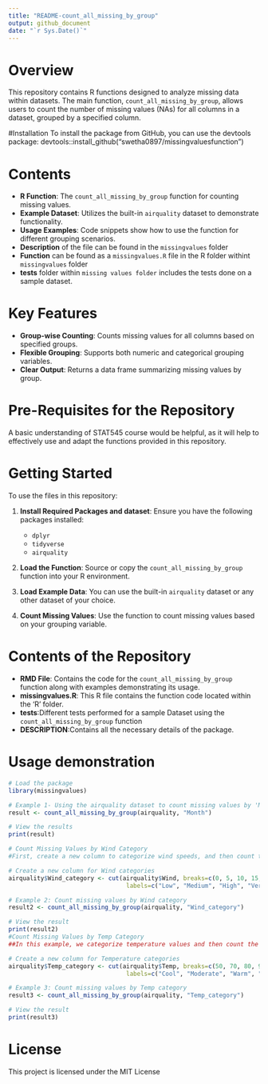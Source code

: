 ```yaml
---
title: "README-count_all_missing_by_group"
output: github_document
date: "`r Sys.Date()`"
---
```

# Overview

This repository contains R functions designed to analyze missing data within datasets. The main function, `count_all_missing_by_group`, allows users to count the number of missing values (NAs) for all columns in a dataset, grouped by a specified column. 

#Installation
To install the package from GitHub, you can use the devtools package:
devtools::install_github("swetha0897/missingvaluesfunction")


# Contents

- **R Function**: The `count_all_missing_by_group` function for counting missing values.
- **Example Dataset**: Utilizes the built-in `airquality` dataset to demonstrate functionality.
- **Usage Examples**: Code snippets show how to use the function for different grouping scenarios.
- **Description** of the file can be found in the `missingvalues` folder
- **Function**  can be found as a `missingvalues.R` file in the R folder withint `missingvalues` folder
- **tests** folder within `missing values folder` includes the tests done on a sample dataset.

# Key Features

- **Group-wise Counting**: Counts missing values for all columns based on specified groups.
- **Flexible Grouping**: Supports both numeric and categorical grouping variables.
- **Clear Output**: Returns a data frame summarizing missing values by group.

# Pre-Requisites for the Repository

A basic understanding of STAT545 course would be helpful, as it will help to effectively use and adapt the functions provided in this repository. 

# Getting Started

To use the files in this repository:

1. **Install Required Packages and dataset**: Ensure you have the following packages installed:
   - `dplyr`
   - `tidyverse`
   - `airquality`

2. **Load the Function**: Source or copy the `count_all_missing_by_group` function into your R environment.

3. **Load Example Data**: You can use the built-in `airquality` dataset or any other dataset of your choice.

4. **Count Missing Values**: Use the function to count missing values based on your grouping variable.

# Contents of the Repository

- **RMD File**: Contains the code for the `count_all_missing_by_group` function along with examples demonstrating its usage.
- **missingvalues.R**: This R file contains the function code located within the 'R' folder.
- **tests**:Different tests performed for a sample Dataset using the  `count_all_missing_by_group` function
- **DESCRIPTION**:Contains all the necessary details of the package.

# Usage demonstration
```r
# Load the package
library(missingvalues)

# Example 1- Using the airquality dataset to count missing values by 'Month'
result <- count_all_missing_by_group(airquality, "Month")

# View the results
print(result)

# Count Missing Values by Wind Category
#First, create a new column to categorize wind speeds, and then count the missing values by the new Wind_category column:

# Create a new column for Wind categories
airquality$Wind_category <- cut(airquality$Wind, breaks=c(0, 5, 10, 15, 20),
                                 labels=c("Low", "Medium", "High", "Very High"))

# Example 2: Count missing values by Wind category
result2 <- count_all_missing_by_group(airquality, "Wind_category")

# View the result
print(result2)
#Count Missing Values by Temp Category
##In this example, we categorize temperature values and then count the missing values by the Temp_category column

# Create a new column for Temperature categories
airquality$Temp_category <- cut(airquality$Temp, breaks=c(50, 70, 80, 90, 100),
                                 labels=c("Cool", "Moderate", "Warm", "Hot"))

# Example 3: Count missing values by Temp category
result3 <- count_all_missing_by_group(airquality, "Temp_category")

# View the result
print(result3)
```
# License
This project is licensed under the MIT License
